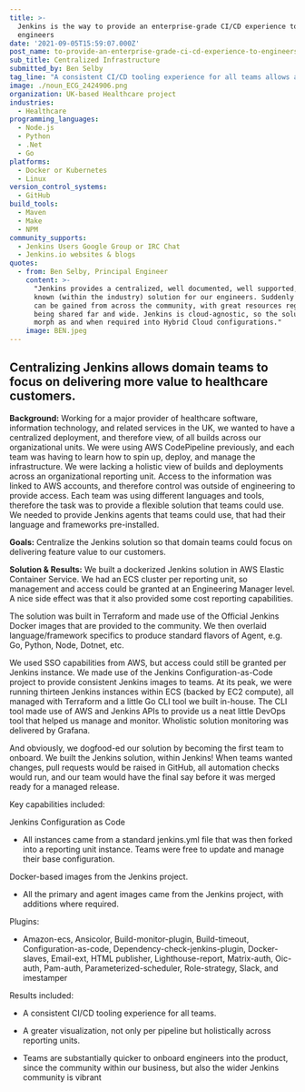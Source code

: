 ```yaml
---
title: >-
  Jenkins is the way to provide an enterprise-grade CI/CD experience to
  engineers
date: '2021-09-05T15:59:07.000Z'
post_name: to-provide-an-enterprise-grade-ci-cd-experience-to-engineers
sub_title: Centralized Infrastructure
submitted_by: Ben Selby
tag_line: "A consistent CI/CD tooling experience for all teams allows a market-leading healthcare software provider to enable clinicians to provide safe and efficient care.\_"
image: ./noun_ECG_2424906.png
organization: UK-based Healthcare project
industries:
  - Healthcare
programming_languages:
  - Node.js
  - Python
  - .Net
  - Go
platforms:
  - Docker or Kubernetes
  - Linux
version_control_systems:
  - GitHub
build_tools:
  - Maven
  - Make
  - NPM
community_supports:
  - Jenkins Users Google Group or IRC Chat
  - Jenkins.io websites & blogs
quotes:
  - from: Ben Selby, Principal Engineer
    content: >-
      "Jenkins provides a centralized, well documented, well supported, well
      known (within the industry) solution for our engineers. Suddenly support
      can be gained from across the community, with great resources regularly
      being shared far and wide. Jenkins is cloud-agnostic, so the solution can
      morph as and when required into Hybrid Cloud configurations."
    image: BEN.jpeg
---
```

## Centralizing Jenkins allows domain teams to focus on delivering more value to healthcare customers.

**Background:** Working for a major provider of healthcare software, information technology, and related services in the UK, we wanted to have a centralized deployment, and therefore view, of all builds across our organizational units. We were using AWS CodePipeline previously, and each team was having to learn how to spin up, deploy, and manage the infrastructure. We were lacking a holistic view of builds and deployments across an organizational reporting unit. Access to the information was linked to AWS accounts, and therefore control was outside of engineering to provide access. Each team was using different languages and tools, therefore the task was to provide a flexible solution that teams could use. We needed to provide Jenkins agents that teams could use, that had their language and frameworks pre-installed.

**Goals:** Centralize the Jenkins solution so that domain teams could focus on delivering feature value to our customers.

<Testimonal idx="0" />

**Solution & Results:** We built a dockerized Jenkins solution in AWS Elastic Container Service. We had an ECS cluster per reporting unit, so management and access could be granted at an Engineering Manager level. A nice side effect was that it also provided some cost reporting capabilities.

The solution was built in Terraform and made use of the Official Jenkins Docker images that are provided to the community. We then overlaid language/framework specifics to produce standard flavors of Agent, e.g. Go, Python, Node, Dotnet, etc.

We used SSO capabilities from AWS, but access could still be granted per Jenkins instance. We made use of the Jenkins Configuration-as-Code project to provide consistent Jenkins images to teams. At its peak, we were running thirteen Jenkins instances within ECS (backed by EC2 compute), all managed with Terraform and a little Go CLI tool we built in-house. The CLI tool made use of AWS and Jenkins APIs to provide us a neat little DevOps tool that helped us manage and monitor. Wholistic solution monitoring was delivered by Grafana.

And obviously, we dogfood-ed our solution by becoming the first team to onboard. We built the Jenkins solution, within Jenkins! When teams wanted changes, pull requests would be raised in GitHub, all automation checks would run, and our team would have the final say before it was merged ready for a managed release.

Key capabilities included:

Jenkins Configuration as Code

-   All instances came from a standard jenkins.yml file that was then forked into a reporting unit instance. Teams were free to update and manage their base configuration.

Docker-based images from the Jenkins project.

-   All the primary and agent images came from the Jenkins project, with additions where required.

Plugins:

-   Amazon-ecs, Ansicolor, Build-monitor-plugin, Build-timeout, Configuration-as-code, Dependency-check-jenkins-plugin, Docker-slaves, Email-ext, HTML publisher, Lighthouse-report, Matrix-auth, Oic-auth, Pam-auth, Parameterized-scheduler, Role-strategy, Slack, and imestamper

Results included:

-   A consistent CI/CD tooling experience for all teams.

-   A greater visualization, not only per pipeline but holistically across reporting units.

-   Teams are substantially quicker to onboard engineers into the product, since the community within our business, but also the wider Jenkins community is vibrant
